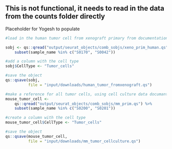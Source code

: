 ## This is not functional, it needs to read in the data from the counts folder directly
Placeholder for Yogesh to populate
```r
#load in the human tumor cell from xenograft primary from documentation

sobj <- qs::qread("output/seurat_objects/comb_sobjs/xeno_prim_human.qs") %>%
    subset(sample_name %in% c("S0170", "S0042"))

#add a column with the cell type
sobj$CellType <- "Tumor_cells"

#save the object
qs::qsave(sobj,
          file = "input/downloads/human_tumor_fromxenograft.qs")
```

```r
#make a reference for all tumor cells, using cell culture data documantation
mouse_tumor_cell <-
    qs::qread("output/seurat_objects/comb_sobjs/mm_prim.qs") %>%
    subset(sample_name %in% c("S0200", "S0201"))

#create a column with the cell type
mouse_tumor_cell$CellType <- "Tumor_cells"

#save the object
qs::qsave(mouse_tumor_cell,
          file = "input/downloads/mm_tumor_cellculture.qs")
```
